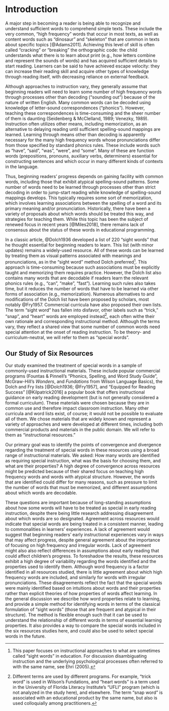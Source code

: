 # Introduction

A major step in becoming a reader is being able to recognize and understand sufficient words to comprehend simple texts. These include the very common, “high frequency”  words that occur in most texts, as well as content words such as "dinosaur" and "skeleton" that are common in texts about specific topics [@Adams2011]. Achieving this level of skill is often called “cracking” or “breaking” the orthographic code: the child understands what there is to learn about print (e.g., how letters combine and represent the sounds of words) and has acquired sufficient details to start reading. Learners can be said to have achieved escape velocity: they can increase their reading skill and acquire other types of knowledge through reading itself, with decreasing reliance on external feedback.

Although approaches to instruction vary, they generally assume that beginning readers will need to learn some number of high frequency words through processes other than decoding (“sounding out”) because of the nature of written English. Many common words can be decoded using knowledge of letter-sound correspondences (“phonics”). However, teaching these correspondences is time-consuming and the sheer number of them is daunting (Seidenberg & McClelland, 1989; Venezky, 1989). Instruction often utilizes other means, including memorization, as an alternative to delaying reading until sufficient spelling-sound mappings are learned. Learning through means other than decoding is apparently necessary for the many high frequency words whose pronunciations differ from those specified by standard phonics rules. These include words such as "have", "said", "was", "were", and "some". Many of these are function words (prepositions, pronouns, auxiliary verbs, determiners) essential for constructing sentences and which occur in many different kinds of contexts in the language. 

Thus, beginning readers’ progress depends on gaining facility with common words, including those that exhibit atypical spelling-sound patterns. Some number of words need to be learned through processes other than strict decoding in order to jump-start reading while knowledge of spelling-sound mappings develops. This typically requires some sort of memorization, which involves learning associations between the spelling of a word and its primary meaning and/or pronunciation. Historically, there have been a variety of proposals about which words should be treated this way, and strategies for teaching them. While this topic has been the subject of renewed focus in recent years [@Miles2018], there remains lack of consensus about the status of these words in educational programming.  

In a classic article, @Dolch1936 developed a list of 220 “sight words” that he thought essential for beginning readers to learn. This list (with minor updates) remains a widely-used resource. All of these words can be learned by treating them as visual patterns associated with meanings and pronunciations, as in the “sight word” method Dolch preferred^[This paper focuses on instructional approaches to what are sometimes called "sight words" in education. For discussion disambiguating instruction and the underlying psychological processes often referred to with the same name, see Ehri (2005).]. This approach is time-consuming because such associations must be explicitly taught and memorizing them requires practice. However, the Dolch list also contains many words that are decodable if readers learn the relevant phonics rules (e.g., "can", "make", "fast"). Learning such rules also takes time, but it reduces the number of words that have to be learned via other forms of association (e.g., memorization). Numerous alternatives to and modifications of the Dolch list have been proposed by scholars, most notably @Fry1957. Commercial curricula have also proposed their own lists. The term “sight word” has fallen into disfavor, other labels such as “trick,” “snap”, and “heart” words are employed instead^[Different terms are used by different programs. For example, “trick word” is used in Wilson’s Fundations, and “heart words” is a term used in the University of Florida Literacy Institute’s “UFLI” program (which is not analyzed in the study here), and elsewhere. The term “snap word” is associated with an educational product by the same name, but also is used colloquially among practitioners.], each often withe their own rationale and corresponding instructional method. Although the terms vary, they reflect a shared view that some number of common words need special attention at the onset of reading instruction. To be theory- and curriculum-neutral, we will refer to them as “special words”.

## Our Study of Six Resources
Our study examined the treatment of special words in a sample of commonly-used instructional materials. These include popular commercial programs (Fountas & Pinnell's "Phonics, Spelling, and Word Study Guide", McGraw-Hill's _Wonders_, and _Fundations_ from Wilson Language Basics), the Dolch and Fry lists [@Dolch1936; @Fry1957], and "Equipped for Reading Success" [@Kilpatrick2016] a popular book that offers instructional guidance on early reading development (but is not generally considered a formal curriculum). These materials were chosen because they are in common use and therefore impact classroom instruction. Many other curricula and word lists exist, of course; it would not be possible to evaluate all of them. We chose materials that are widely known and represent a variety of approaches and were developed at different times, including both commercial products and materials in the public domain. We will refer to them as “instructional resources.”

Our primary goal was to identify the points of convergence and divergence regarding the treatment of special words in these resources using a broad range of instructional materials. We asked: How many words are identified as requiring special instruction, what was the basis for choosing them, and what are their properties? A high degree of convergence across resources might be predicted because of their shared focus on teaching high frequency words and words with atypical structure. However, the words that are identified could differ for many reasons, such as pressure to limit the number of words that must be memorized, and different assumptions about which words are decodable. 

These questions are important because of long-standing assumptions about how some words will have to be treated as special in early reading instruction, despite there being little research addressing disagreement about which words are so designated. Agreement across resources would indicate that special words are being treated in a consistent manner, leading to commonalities in learners’ experiences. A lack of agreement would suggest that beginning readers’ early instructional experiences vary in ways that may affect progress, despite general agreement about the importance of focusing on high frequency and irregular words. Lack of agreement might also also reflect differences in assumptions about early reading that could affect children’s progress. To foreshadow the results, these resources exhibit a high degree of variability regarding the words identified and the properties used to identify them. Although word frequency is a factor identified in all resources studied, there is little agreement about which high frequency words are included, and similarly for words with irregular pronunciations. These disagreements reflect the fact that the special words were mainly identified based on intuitions about words and their properties rather than explicit theories of how properties of words affect learning. In the general discussion we describe how word properties relate to learning, and provide a simple method for identifying words in terms of the classical formulation of “sight words” (those that are frequent and atypical in their structure). The method is flexible enough such that it can be used to understand the relationship of different words in terms of essential learning properties. It also provides a way to compare the special words included in the six resources studies here, and could also be used to select special words in the future. 